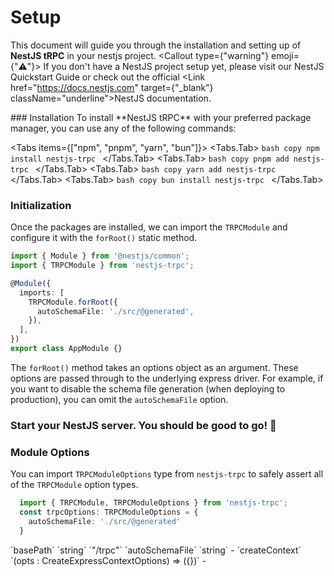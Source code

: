 
# Setup
This document will guide you through the installation and setting up of **NestJS tRPC** in your nestjs project.
<Callout type={"warning"} emoji={"⚠️"}>
  If you don't have a NestJS project setup yet, please visit our <Link href="/nestjs" className="underline">NestJS Quickstart Guide</Link> or check out the official <Link href="https://docs.nestjs.com" target={"_blank"} className="underline">NestJS documentation</Link>.
</Callout>

<Steps>
  ### Installation
  To install **NestJS tRPC** with your preferred package manager, you can use any of the following commands:

  <Tabs items={["npm", "pnpm", "yarn", "bun"]}>
    <Tabs.Tab>
      ```bash copy
      npm install nestjs-trpc
      ```
    </Tabs.Tab>
    <Tabs.Tab>
      ```bash copy
      pnpm add nestjs-trpc
      ```
    </Tabs.Tab>
    <Tabs.Tab>
      ```bash copy
      yarn add nestjs-trpc
      ```
    </Tabs.Tab>
    <Tabs.Tab>
      ```bash copy
      bun install nestjs-trpc
      ```
    </Tabs.Tab>
  </Tabs>

  ### Initialization
  Once the packages are installed, we can import the `TRPCModule` and configure it with the `forRoot()` static method.
  ```typescript filename="app.module.ts"
  import { Module } from '@nestjs/common';
  import { TRPCModule } from 'nestjs-trpc';

  @Module({
    imports: [
      TRPCModule.forRoot({
        autoSchemaFile: './src/@generated',
      }),
    ],
  })
  export class AppModule {}
  ```
  The `forRoot()` method takes an options object as an argument. These options are passed through to the underlying express driver. For example, if you want to disable the schema file generation (when deploying to production), you can omit the `autoSchemaFile` option.


  ### Start your NestJS server. You should be good to go! 🎉

</Steps>


### Module Options

You can import `TRPCModuleOptions` type from `nestjs-trpc` to safely assert all of the `TRPCModule` option types.
```typescript
  import { TRPCModule, TRPCModuleOptions } from 'nestjs-trpc';
  const trpcOptions: TRPCModuleOptions = {
    autoSchemaFile: './src/@generated'
  }
```

<Table columns={["Prop", "Type", "Default"]}>
  <Table.Row>
    <Table.Cell icon>`basePath`</Table.Cell>
    <Table.Cell>`string`</Table.Cell>
    <Table.Cell>`"/trpc"`</Table.Cell>
  </Table.Row>
  <Table.Row>
    <Table.Cell icon>`autoSchemaFile`</Table.Cell>
    <Table.Cell>`string`</Table.Cell>
    <Table.Cell>-</Table.Cell>
  </Table.Row>
  <Table.Row>
    <Table.Cell icon>`createContext`</Table.Cell>
    <Table.Cell>`(opts : CreateExpressContextOptions) => ({})`</Table.Cell>
    <Table.Cell>-</Table.Cell>
  </Table.Row>
</Table>

